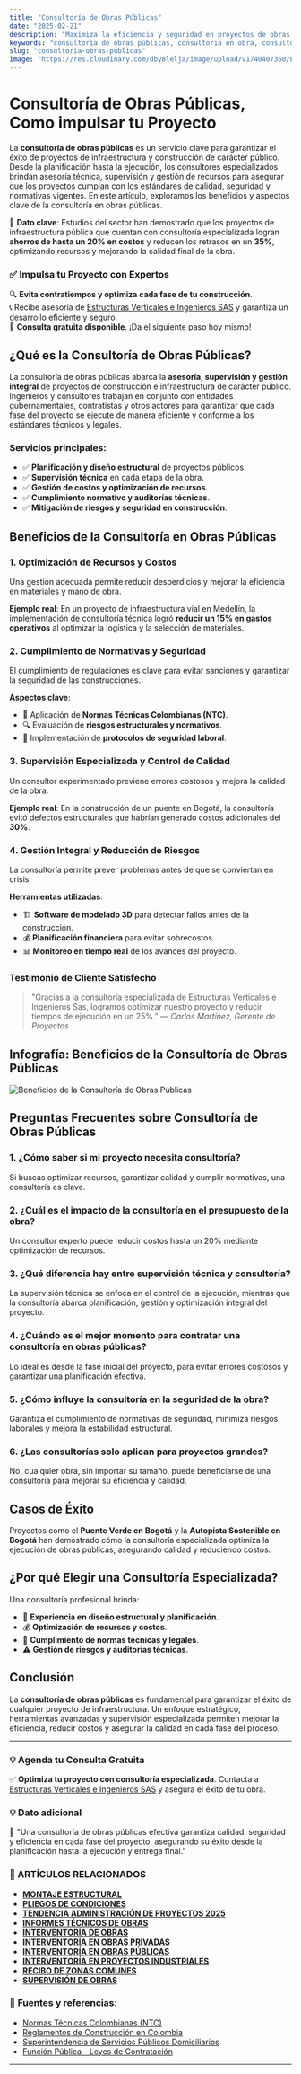 ```yaml
---
title: "Consultoría de Obras Públicas"
date: "2025-02-21"
description: "Maximiza la eficiencia y seguridad en proyectos de obras públicas con consultoría especializada. Descubre sus beneficios y casos de éxito."
keywords: "consultoría de obras públicas, consultoria en obra, consultoria construccion, consultoria de obras civiles, consultoria obra civil, consultoría de proyectos de construcción, consultoria de obras, supervisión de obras públicas, asesoría estructural, supervisión de obras civiles, ingeniería de costos, planificación de construcción, gestión de proyectos públicos, construcción segura, optimización de recursos en obras, normas de construcción en Colombia, auditorías técnicas"
slug: "consultoria-obras-publicas"
image: "https://res.cloudinary.com/dby8lelja/image/upload/v1740407360/Estructuras%20Verticales%20e%20Ingenieros%20SAS/Imagenes%20Blog/consultoria_de_obras_publicas_crxi3v.webp"
---
```


# Consultoría de Obras Públicas, Como impulsar tu Proyecto

La **consultoría de obras públicas** es un servicio clave para garantizar el éxito de proyectos de infraestructura y construcción de carácter público. Desde la planificación hasta la ejecución, los consultores especializados brindan asesoría técnica, supervisión y gestión de recursos para asegurar que los proyectos cumplan con los estándares de calidad, seguridad y normativas vigentes. En este artículo, exploramos los beneficios y aspectos clave de la consultoría en obras públicas.

📌 **Dato clave**: Estudios del sector han demostrado que los proyectos de infraestructura pública que cuentan con consultoría especializada logran **ahorros de hasta un 20% en costos** y reducen los retrasos en un **35%**, optimizando recursos y mejorando la calidad final de la obra.

### ✅ Impulsa tu Proyecto con Expertos  

🔍 **Evita contratiempos y optimiza cada fase de tu construcción**.  
📞 Recibe asesoría de [Estructuras Verticales e Ingenieros SAS](https://www.estructurasverticales.com/servicios/consultoria-de-obras) y garantiza un desarrollo eficiente y seguro.  
💼 **Consulta gratuita disponible**. ¡Da el siguiente paso hoy mismo!


## ¿Qué es la Consultoría de Obras Públicas?

La consultoría de obras públicas abarca la **asesoría, supervisión y gestión integral** de proyectos de construcción e infraestructura de carácter público. Ingenieros y consultores trabajan en conjunto con entidades gubernamentales, contratistas y otros actores para garantizar que cada fase del proyecto se ejecute de manera eficiente y conforme a los estándares técnicos y legales.

### **Servicios principales**:
- ✅ **Planificación y diseño estructural** de proyectos públicos.
- ✅ **Supervisión técnica** en cada etapa de la obra.
- ✅ **Gestión de costos y optimización de recursos**.
- ✅ **Cumplimiento normativo y auditorías técnicas**.
- ✅ **Mitigación de riesgos y seguridad en construcción**.

## Beneficios de la Consultoría en Obras Públicas

### 1. **Optimización de Recursos y Costos**
Una gestión adecuada permite reducir desperdicios y mejorar la eficiencia en materiales y mano de obra.

**Ejemplo real**: En un proyecto de infraestructura vial en Medellín, la implementación de consultoría técnica logró **reducir un 15% en gastos operativos** al optimizar la logística y la selección de materiales.

### 2. **Cumplimiento de Normativas y Seguridad**
El cumplimiento de regulaciones es clave para evitar sanciones y garantizar la seguridad de las construcciones.

**Aspectos clave**:
- 📜 Aplicación de **Normas Técnicas Colombianas (NTC)**.
- 🔍 Evaluación de **riesgos estructurales y normativos**.
- 🦺 Implementación de **protocolos de seguridad laboral**.

### 3. **Supervisión Especializada y Control de Calidad**
Un consultor experimentado previene errores costosos y mejora la calidad de la obra.

**Ejemplo real**: En la construcción de un puente en Bogotá, la consultoría evitó defectos estructurales que habrían generado costos adicionales del **30%**.

### 4. **Gestión Integral y Reducción de Riesgos**
La consultoría permite prever problemas antes de que se conviertan en crisis.

**Herramientas utilizadas**:
- 🏗 **Software de modelado 3D** para detectar fallos antes de la construcción.
- 💰 **Planificación financiera** para evitar sobrecostos.
- 📊 **Monitoreo en tiempo real** de los avances del proyecto.

### Testimonio de Cliente Satisfecho
> "Gracias a la consultoría especializada de Estructuras Verticales e Ingenieros Sas, logramos optimizar nuestro proyecto y reducir tiempos de ejecución en un 25%." — *Carlos Martínez, Gerente de Proyectos*

## Infografía: Beneficios de la Consultoría de Obras Públicas

![Beneficios de la Consultoría de Obras Públicas](https://res.cloudinary.com/dby8lelja/image/upload/v1740404783/Estructuras%20Verticales%20e%20Ingenieros%20SAS/Imagenes%20Blog/consultoria_de_obras_civiles_infografia_loz5wd.webp)

## Preguntas Frecuentes sobre Consultoría de Obras Públicas  

### 1. ¿Cómo saber si mi proyecto necesita consultoría?  
Si buscas optimizar recursos, garantizar calidad y cumplir normativas, una consultoría es clave.  

### 2. ¿Cuál es el impacto de la consultoría en el presupuesto de la obra?  
Un consultor experto puede reducir costos hasta un 20% mediante optimización de recursos.  

### 3. ¿Qué diferencia hay entre supervisión técnica y consultoría?  
La supervisión técnica se enfoca en el control de la ejecución, mientras que la consultoría abarca planificación, gestión y optimización integral del proyecto.  

### 4. ¿Cuándo es el mejor momento para contratar una consultoría en obras públicas?  
Lo ideal es desde la fase inicial del proyecto, para evitar errores costosos y garantizar una planificación efectiva.  

### 5. ¿Cómo influye la consultoría en la seguridad de la obra?  
Garantiza el cumplimiento de normativas de seguridad, minimiza riesgos laborales y mejora la estabilidad estructural.  

### 6. ¿Las consultorías solo aplican para proyectos grandes?  
No, cualquier obra, sin importar su tamaño, puede beneficiarse de una consultoría para mejorar su eficiencia y calidad.

## Casos de Éxito

Proyectos como el **Puente Verde en Bogotá** y la **Autopista Sostenible en Bogotá** han demostrado cómo la consultoría especializada optimiza la ejecución de obras públicas, asegurando calidad y reduciendo costos.

## ¿Por qué Elegir una Consultoría Especializada?

Una consultoría profesional brinda:
- 🎯 **Experiencia en diseño estructural y planificación**.
- 💰 **Optimización de recursos y costos**.
- 📜 **Cumplimiento de normas técnicas y legales**.
- ⚠️ **Gestión de riesgos y auditorías técnicas**.

## Conclusión

La **consultoría de obras públicas** es fundamental para garantizar el éxito de cualquier proyecto de infraestructura. Un enfoque estratégico, herramientas avanzadas y supervisión especializada permiten mejorar la eficiencia, reducir costos y asegurar la calidad en cada fase del proceso.

---

### 💡 Agenda tu Consulta Gratuita

✅ **Optimiza tu proyecto con consultoría especializada**. Contacta a [Estructuras Verticales e Ingenieros SAS](https://www.estructurasverticales.com/servicios/consultoria-de-obras) y asegura el éxito de tu obra.

### 💡 Dato adicional
📢 "Una consultoría de obras públicas efectiva garantiza calidad, seguridad y eficiencia en cada fase del proyecto, asegurando su éxito desde la planificación hasta la ejecución y entrega final."

### 📌 ARTÍCULOS RELACIONADOS

- **[MONTAJE ESTRUCTURAL](https://www.estructurasverticales.com/blog/montaje-estructural-construccion)**  
- **[PLIEGOS DE CONDICIONES](https://www.estructurasverticales.com/blog/elaboracion-pliegos-condiciones)**  
- **[TENDENCIA ADMINISTRACIÓN DE PROYECTOS 2025](https://www.estructurasverticales.com/blog/administracion-proyectos-construccion)**  
- **[INFORMES TÉCNICOS DE OBRAS](https://www.estructurasverticales.com/blog/informes-tecnicos-obras)**  
- **[INTERVENTORÍA DE OBRAS](https://www.estructurasverticales.com/blog/interventoria-obras-colombia)**  
- **[INTERVENTORÍA EN OBRAS PRIVADAS](https://www.estructurasverticales.com/blog/interventoria-obras-privadas)**  
- **[INTERVENTORÍA EN OBRAS PÚBLICAS](https://www.estructurasverticales.com/blog/interventoria-obras-publicas)**  
- **[INTERVENTORÍA EN PROYECTOS INDUSTRIALES](https://www.estructurasverticales.com/blog/interventoria-proyectos-industriales)**  
- **[RECIBO DE ZONAS COMUNES](https://www.estructurasverticales.com/blog/recibo-zonas-comunes-ph)**  
- **[SUPERVISIÓN DE OBRAS](https://www.estructurasverticales.com/blog/supervision-obras-construccion)**  


### 🔗 **Fuentes y referencias:**

- [Normas Técnicas Colombianas (NTC)](https://www.icontec.org/)  
- [Reglamentos de Construcción en Colombia](https://www.minvivienda.gov.co/)  
- [Superintendencia de Servicios Públicos Domiciliarios](https://www.superservicios.gov.co/)  
- [Función Pública - Leyes de Contratación](https://www.funcionpublica.gov.co/)  
---